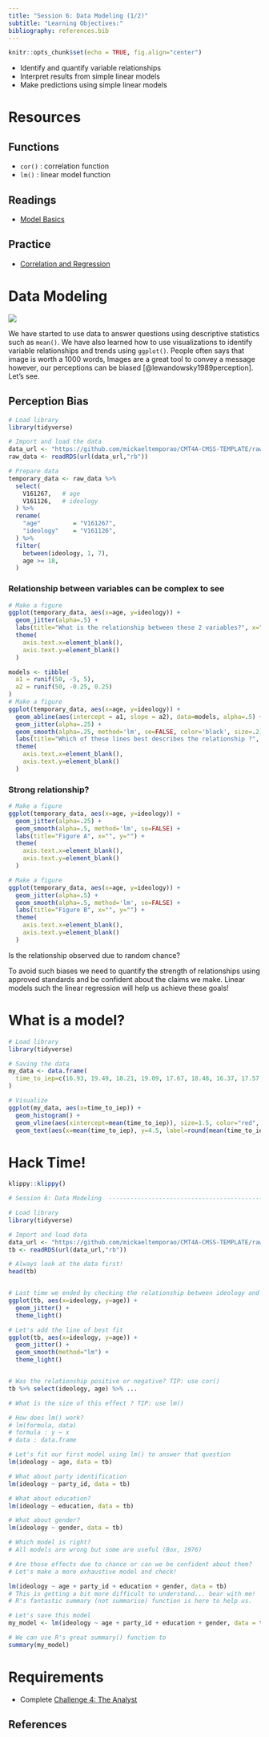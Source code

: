 ```yaml
---
title: "Session 6: Data Modeling (1/2)"
subtitle: "Learning Objectives:"
bibliography: references.bib
---
```


```r
knitr::opts_chunk$set(echo = TRUE, fig.align="center")
```


- Identify and quantify variable relationships
- Interpret results from simple linear models
- Make predictions using simple linear models


# Resources

## Functions

- `cor()` : correlation function
- `lm()` : linear model function

## Readings
- [Model Basics](https://r4ds.had.co.nz/model-basics.html)

## Practice
- [Correlation and Regression](https://learn.datacamp.com/courses/correlation-and-regression-in-r)

# Data Modeling

![](https://d33wubrfki0l68.cloudfront.net/571b056757d68e6df81a3e3853f54d3c76ad6efc/32d37/diagrams/data-science.png "")

We have started to use data to answer questions using descriptive statistics such as `mean()`. We have also learned how to use visualizations to identify variable relationships and trends using `ggplot()`. People often says that image is worth a 1000 words, Images are a great tool to convey a message however, our perceptions can be biased [@lewandowsky1989perception]. Let's see.

## Perception Bias
```r

# Load library
library(tidyverse)

# Import and load the data
data_url <- "https://github.com/mickaeltemporao/CMT4A-CMSS-TEMPLATE/raw/main/data/ts_2016.rds"
raw_data <- readRDS(url(data_url,"rb"))

# Prepare data
temporary_data <- raw_data %>%
  select(
    V161267,   # age
    V161126,   # ideology
  ) %>%
  rename(
    "age"         = "V161267",
    "ideology"    = "V161126",
  ) %>%
  filter(
    between(ideology, 1, 7),
    age >= 18,
  )
```

### Relationship between variables can be complex to see

```r

# Make a figure
ggplot(temporary_data, aes(x=age, y=ideology)) +
  geom_jitter(alpha=.5) +
  labs(title="What is the relationship between these 2 variables?", x="", y="") +
  theme(
    axis.text.x=element_blank(),
    axis.text.y=element_blank()
  )

```

```r

models <- tibble(
  a1 = runif(50, -5, 5),
  a2 = runif(50, -0.25, 0.25)
)
# Make a figure
ggplot(temporary_data, aes(x=age, y=ideology)) +
  geom_abline(aes(intercept = a1, slope = a2), data=models, alpha=.5) +
  geom_jitter(alpha=.25) +
  geom_smooth(alpha=.25, method='lm', se=FALSE, color='black', size=.2) +
  labs(title="Which of these lines best describes the relationship ?", x="", y="") +
  theme(
    axis.text.x=element_blank(),
    axis.text.y=element_blank()
  )

```

### Strong relationship?

```r

# Make a figure
ggplot(temporary_data, aes(x=age, y=ideology)) +
  geom_jitter(alpha=.25) +
  geom_smooth(alpha=.5, method='lm', se=FALSE) +
  labs(title="Figure A", x="", y="") +
  theme(
    axis.text.x=element_blank(),
    axis.text.y=element_blank()
  )

```

```r

# Make a figure
ggplot(temporary_data, aes(x=age, y=ideology)) +
  geom_jitter(alpha=.5) +
  geom_smooth(alpha=.5, method='lm', se=FALSE) +
  labs(title="Figure B", x="", y="") +
  theme(
    axis.text.x=element_blank(),
    axis.text.y=element_blank()
  )

```

Is the relationship observed due to random chance?

To avoid such biases we need to quantify the strength of relationships using approved standards and be confident about the claims we make. Linear models such the linear regression will help us achieve these goals!


# What is a model?

```r

# Load library
library(tidyverse)

# Saving the data
my_data <- data.frame(
  time_to_iep=c(16.93, 19.49, 18.21, 19.09, 17.67, 18.48, 16.37, 17.57, 19.18, 18.74, 17.15, 17.76, 17.2, 19.78, 18.34, 17.93, 18.09, 17.14, 19.41, 17.99, 16.54, 18.42, 16.65, 19.83, 18.32, 18.13, 16.72, 18.05, 18.5, 19.45, 17.22, 17.32, 19.48, 18.93, 18.69, 18.78, 18.58, 18.8, 18.28, 20.06, 18.12, 18.64, 18.16, 17.44, 18.96, 17.55, 19.09, 17.95, 21.01, 18.19)
)

# Visualize
ggplot(my_data, aes(x=time_to_iep)) +
  geom_histogram() +
  geom_vline(aes(xintercept=mean(time_to_iep)), size=1.5, color="red", linetype=2) +
  geom_text(aes(x=mean(time_to_iep), y=4.5, label=round(mean(time_to_iep), 2)), color="red", hjust=-0.25)

```




# Hack Time!

```r
klippy::klippy()
```

```r
# Session 6: Data Modeling  --------------------------------------------------

# Load library
library(tidyverse)

# Import and load data
data_url <- "https://github.com/mickaeltemporao/CMT4A-CMSS-TEMPLATE/raw/main/data/clean_2016.rds"
tb <- readRDS(url(data_url,"rb"))

# Always look at the data first!
head(tb)


# Last time we ended by checking the relationship between ideology and age
ggplot(tb, aes(x=ideology, y=age)) +
  geom_jitter() +
  theme_light()

# Let's add the line of best fit
ggplot(tb, aes(x=ideology, y=age)) +
  geom_jitter() +
  geom_smooth(method="lm") +
  theme_light()


# Was the relationship positive or negative? TIP: use cor()
tb %>% select(ideology, age) %>% ...

# What is the size of this effect ? TIP: use lm()

# How does lm() work?
# lm(formula, data)
# formula : y ~ x
# data : data.frame

# Let's fit our first model using lm() to answer that question
lm(ideology ~ age, data = tb)

# What about party identification
lm(ideology ~ party_id, data = tb)

# What about education?
lm(ideology ~ education, data = tb)

# What about gender?
lm(ideology ~ gender, data = tb)

# Which model is right?
# All models are wrong but some are useful (Box, 1976)

# Are those effects due to chance or can we be confident about them?
# Let's make a more exhaustive model and check!

lm(ideology ~ age + party_id + education + gender, data = tb)
# This is getting a bit more difficult to understand... bear with me!
# R's fantastic summary (not summarise) function is here to help us.

# Let's save this model
my_model <- lm(ideology ~ age + party_id + education + gender, data = tb)

# We can use R's great summary() function to
summary(my_model)

```

# Requirements
- Complete [Challenge 4: The Analyst](https://classroom.github.com/a/XXXXX)

## References
